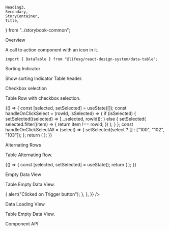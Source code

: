     Heading3,
    Secondary,
    StoryContainer,
    Title,
} from "../storybook-common";

<Meta title="Modules/DataTable" component={DataTable} />

<Title>Data Table</Title>

<Secondary>Overview</Secondary>

A call to action component with an icon in it.

```tsx
import { DataTable } from "@lifesg/react-design-system/data-table";
```

<Canvas>
    <Story name="DataTable">
        <DataTable
            headers={[
                {
                    fieldKey: "status",
                    label: "Status",
                    style: { width: "7.5rem" },
                },
                {
                    fieldKey: "time",
                    label: "Time",
                    style: { width: "15rem" },
                },
                {
                    fieldKey: "resource",
                    label: "Resource",
                    style: { width: "17.5rem" },
                },
                { fieldKey: "title", label: "Title" },
            ]}
            rows={[
                {
                    id: "100",
                    status: "Completed",
                    time: "07/Aug/2023 9.30pm",
                    resource: "Test",
                    title: "Title 1",
                },
                {
                    id: "102",
                    status: "Pending",
                    time: "07/Aug/2023 10.30pm",
                    resource: "Test",
                    title: "Titile 2",
                },
            ]}
        />
    </Story>
</Canvas>

<Heading3>Sorting Indicator</Heading3>

Show sorting Indicator Table header.

<Canvas>
    <Story name="Sorting Indicator">
        <DataTable
            headers={[
                {
                    fieldKey: "status",
                    label: "Status",
                    style: { width: "7.5rem" },
                    clickable: true,
                },
                {
                    fieldKey: "time",
                    label: "Time",
                    style: { width: "15rem" },
                    clickable: true,
                },
                {
                    fieldKey: "resource",
                    label: "Resource",
                    style: { width: "17.5rem" },
                    clickable: true,
                },
                { fieldKey: "title", label: "Title", clickable: true },
            ]}
            rows={[
                {
                    id: "100",
                    status: "Completed",
                    time: "07/Aug/2023 9.30pm",
                    resource: "Test",
                    title: "Title 1",
                },
                {
                    id: "102",
                    status: "Pending",
                    time: "07/Aug/2023 10.30pm",
                    resource: "Test",
                    title: "Titile 2",
                },
            ]}
            sortIndicators={{
                ["status"]: "desc",
                ["time"]: "desc",
                ["resource"]: "asc",
                ["title"]: "asc",
            }}
        />
    </Story>
</Canvas>

<Heading3>Checkbox selection</Heading3>

Table Row with checkbox selection.

<Canvas>
    <Story name="Checkbox selection">
        {() => {
            const [selected, setSelected] = useState([]);
            const handleOnClickSelect = (rowId, isSelected) => {
                if (isSelected) {
                    setSelected((selected) => [...selected, rowId]);
                } else {
                    setSelected(
                        selected.filter((item) => {
                            return item !== rowId;
                        })
                    );
                }
            };
            const handleOnClickSelectAll = (select) => {
                setSelected(select ? [] : ["100", "102", "103"]);
            };
            return (
                <DataTable
                    headers={[
                        {
                            fieldKey: "status",
                            label: "Status",
                            style: { width: "7.5rem" },
                            clickable: true,
                        },
                        {
                            fieldKey: "time",
                            label: "Time",
                            style: { width: "15rem" },
                            clickable: true,
                        },
                        {
                            fieldKey: "resource",
                            label: "Resource",
                            style: { width: "17.5rem" },
                            clickable: true,
                        },
                        { fieldKey: "title", label: "Title", clickable: true },
                    ]}
                    rows={[
                        {
                            id: "100",
                            status: "Completed",
                            time: "07/Aug/2023 9.30pm",
                            resource: "Test",
                            title: "Title 1",
                        },
                        {
                            id: "102",
                            status: "Pending",
                            time: "07/Aug/2023 10.30pm",
                            resource: "Test",
                            title: "Titile 2",
                        },
                        {
                            id: "103",
                            status: "Common",
                            time: "07/Aug/2023 11.30pm",
                            resource: "Test",
                            title: "Titile 3",
                        },
                    ]}
                    selectedIds={selected}
                    enableMultiSelect={true}
                    enableSelectAll={true}
                    onSelect={handleOnClickSelect}
                    onSelectAll={handleOnClickSelectAll}
                />
            );
        }}
    </Story>
</Canvas>

<Heading3>Alternating Rows</Heading3>

Table Alternating Row.

<Canvas>
    <Story name="Alternating Rows">
        {() => {
            const [selected, setSelected] = useState();
            return (
                <DataTable
                    headers={[
                        {
                            fieldKey: "status",
                            label: "Status",
                            style: { width: "7.5rem" },
                        },
                        {
                            fieldKey: "time",
                            label: "Time",
                            style: { width: "15rem" },
                        },
                        {
                            fieldKey: "resource",
                            label: "Resource",
                            style: { width: "17.5rem" },
                        },
                        { fieldKey: "title", label: "Title" },
                    ]}
                    rows={[
                        {
                            id: "100",
                            status: "Completed",
                            time: "07/Aug/2023 9.30pm",
                            resource: "Test",
                            title: "Title 1",
                        },
                        {
                            id: "102",
                            status: "Pending",
                            time: "07/Aug/2023 10.30pm",
                            resource: "Test",
                            title: "Titile 2",
                        },
                        {
                            id: "103",
                            status: "Common",
                            time: "07/Aug/2023 11.30pm",
                            resource: "Test",
                            title: "Titile 3",
                        },
                        {
                            id: "104",
                            status: "SampleRow",
                            time: "07/Aug/2023 12.30pm",
                            resource: "Test",
                            title: "Titile 4",
                        },
                        {
                            id: "105",
                            status: "CheckRow",
                            time: "07/Aug/2023 1.30pm",
                            resource: "Test",
                            title: "Titile 5",
                        },
                    ]}
                    alternatingRows={true}
                />
            );
        }}
    </Story>
</Canvas>

<Heading3>Empty Data View</Heading3>

Table Empty Data View.

<Canvas>
    <Story name="Empty Data View">
        <DataTable
            headers={[
                {
                    fieldKey: "status",
                    label: "Status",
                    style: { width: "15rem" },
                },
                {
                    fieldKey: "time",
                    label: "Time",
                    style: { width: "15rem" },
                },
                {
                    fieldKey: "resource",
                    label: "Resource",
                    style: { width: "15rem" },
                },
                { fieldKey: "title", label: "Title" },
            ]}
            rows={[]}
            loadState={"success"}
            selectionConfig={{
                showCheckboxes: false,
                showHeaderCheckbox: true,
                headerWidth: "5rem",
            }}
            emptyView={{
                title: "No Results",
                description: "This is Placeholder text",
                actionButton: {
                    children: "Trigger",
                    onClick: () => {
                        alert("Clicked on Trigger button");
                    },
                },
            }}
        />
    </Story>
</Canvas>

<Heading3>Data Loading View</Heading3>

Table Empty Data View.

<Canvas>
    <Story name="Data Loading View">
        <DataTable
            headers={[
                {
                    fieldKey: "status",
                    label: "Status",
                    style: { width: "15rem" },
                },
                {
                    fieldKey: "time",
                    label: "Time",
                    style: { width: "15rem" },
                },
                {
                    fieldKey: "resource",
                    label: "Resource",
                    style: { width: "15rem" },
                },
                { fieldKey: "title", label: "Title" },
            ]}
            rows={[]}
            loadState={"loading"}
            enableSelectAll={true}
        />
    </Story>
</Canvas>

<Secondary>Component API</Secondary>

<PropsTable />
